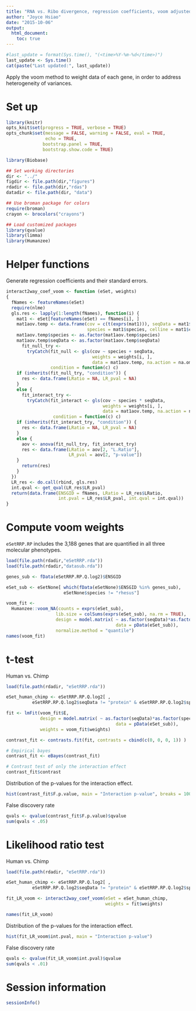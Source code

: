 ```yaml
---
title: "RNA vs. Ribo divergence, regression coefficients, voom adjusted"
author: "Joyce Hsiao"
date: "2015-10-06"
output: 
  html_document:
    toc: true
---
```



```r
#last_update = format(Sys.time(), "(<time>%Y-%m-%d</time>)")
last_update <- Sys.time()
cat(paste("Last updated:", last_update))
```


Apply the voom method to weight data of each gene, in order to address heterogeneity of variances.


Set up
======

```r
library(knitr)
opts_knit$set(progress = TRUE, verbose = TRUE)
opts_chunk$set(message = FALSE, warning = FALSE, eval = TRUE, 
               echo = TRUE,
              bootstrap.panel = TRUE, 
              bootstrap.show.code = TRUE)
```


```r
library(Biobase)

## Set working directories 
dir <- "../"
figdir <- file.path(dir,"figures")
rdadir <- file.path(dir,"rdas")
datadir <- file.path(dir, "data")

## Use broman package for colors
require(broman)
crayon <- brocolors("crayons")

## Load customized packages
library(qvalue)
library(limma)
library(Humanzee)
```


Helper functions
================

Generate regression coefficients and their standard errors.

```r
interact2way_coef_voom <- function (eSet, weights) 
{
  fNames <- featureNames(eSet)
  require(nlme)
  gls.res <- lapply(1:length(fNames), function(i) {
    mat1 <- eSet[featureNames(eSet) == fNames[i], ]
    mat1aov.temp <- data.frame(cov = c(t(exprs(mat1))), seqData = mat1$seqData, 
                               species = mat1$species, celline = mat1$celline)
    mat1aov.temp$species <- as.factor(mat1aov.temp$species)
    mat1aov.temp$seqData <- as.factor(mat1aov.temp$seqData)
      fit_null_try <- 
        tryCatch(fit_null <- gls(cov ~ species + seqData, 
                                 weights = weights[i, ], 
                                 data = mat1aov.temp, na.action = na.omit), 
                 condition = function(c) c)
    if (inherits(fit_null_try, "condition")) {
      res <- data.frame(LRatio = NA, LR_pval = NA)
    }
    else {
      fit_interact_try <- 
        tryCatch(fit_interact <- gls(cov ~ species * seqData, 
                                     weights = weights[i, ], 
                                     data = mat1aov.temp, na.action = na.omit), 
                  condition = function(c) c)
    if (inherits(fit_interact_try, "condition")) {
      res <- data.frame(LRatio = NA, LR_pval = NA)
    }
    else {
      aov <- anova(fit_null_try, fit_interact_try)
      res <- data.frame(LRatio = aov[2, "L.Ratio"], 
                        LR_pval = aov[2, "p-value"])
    }
      return(res)
    }
  })
  LR_res <- do.call(rbind, gls.res)
  int.qval <- get_qval(LR_res$LR_pval)
  return(data.frame(ENSGID = fNames, LRatio = LR_res$LRatio, 
                    int.pval = LR_res$LR_pval, int.qval = int.qval))
}
```



Compute voom weights
==========================

`eSetRRP.RP` includes the 3,188 genes that are quantified in all three molecular phenotypes.

```r
load(file.path(rdadir,"eSetRRP.rda"))
load(file.path(rdadir,"datasub.rda"))

genes_sub <- fData(eSetRRP.RP.Q.log2)$ENSGID

eSet_sub <- eSetNone[ which(fData(eSetNone)$ENSGID %in% genes_sub), 
                      eSetNone$species != "rhesus"]

voom_fit <- 
  Humanzee::voom_NA(counts = exprs(eSet_sub),
                   lib.size = colSums(exprs(eSet_sub), na.rm = TRUE), 
                   design = model.matrix( ~ as.factor(seqData)*as.factor(species), 
                                          data = pData(eSet_sub)), 
                   normalize.method = "quantile")
names(voom_fit)
```



t-test
======================

Human vs. Chimp

```r
load(file.path(rdadir, "eSetRRP.rda"))

eSet_human_chimp <- eSetRRP.RP.Q.log2[ , 
          eSetRRP.RP.Q.log2$seqData != "protein" & eSetRRP.RP.Q.log2$species != "rhesus"]

fit <- lmFit(voom_fit$E, 
             design = model.matrix( ~ as.factor(seqData)*as.factor(species), 
                                          data = pData(eSet_sub)),
             weights = voom_fit$weights)

contrast_fit <- contrasts.fit(fit, contrasts = cbind(c(0, 0, 0, 1)) )

# Empirical bayes 
contrast_fit <- eBayes(contrast_fit)

# Contrast test of only the interaction effect
contrast_fit$contrast
```


Distribution of the p-values for the interaction effect.

```r
hist(contrast_fit$F.p.value, main = "Interaction p-value", breaks = 100)
```


False discovery rate

```r
qvals <- qvalue(contrast_fit$F.p.value)$qvalue
sum(qvals < .05)
```





Likelihood ratio test
========================

Human vs. Chimp

```r
load(file.path(rdadir, "eSetRRP.rda"))

eSet_human_chimp <- eSetRRP.RP.Q.log2[ , 
          eSetRRP.RP.Q.log2$seqData != "protein" & eSetRRP.RP.Q.log2$species != "rhesus"]

fit_LR_voom <- interact2way_coef_voom(eSet = eSet_human_chimp, 
                                      weights = fit$weights) 

names(fit_LR_voom)
```



Distribution of the p-values for the interaction effect.

```r
hist(fit_LR_voom$int.pval, main = "Interaction p-value")
```


False discovery rate

```r
qvals <- qvalue(fit_LR_voom$int.pval)$qvalue
sum(qvals < .01)
```



Session information
========================


```r
sessionInfo()
```

